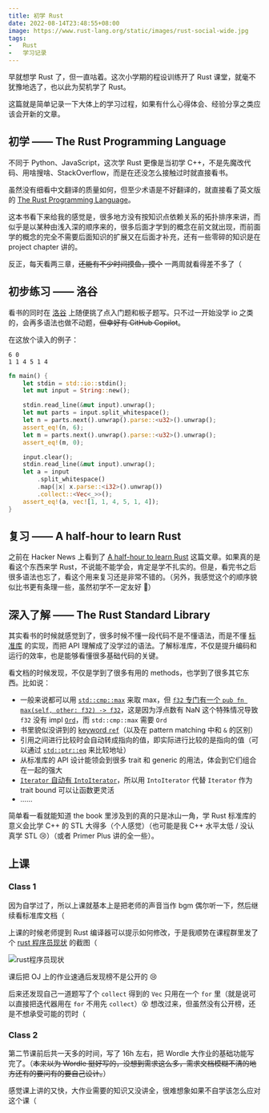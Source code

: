 ```yaml
---
title: 初学 Rust
date: 2022-08-14T23:48:55+08:00
image: https://www.rust-lang.org/static/images/rust-social-wide.jpg
tags:
-   Rust
-   学习记录
---
```


早就想学 Rust 了，但一直咕着。这次小学期的程设训练开了 Rust 课堂，就毫不犹豫地选了，也以此为契机学了 Rust。

这篇就是简单记录一下大体上的学习过程，如果有什么心得体会、经验分享之类应该会开新的文章。

<Excerpt />

## 初学 —— The Rust Programming Language

不同于 Python、JavaScript，这次学 Rust 更像是当初学 C++，不是先魔改代码、用啥搜啥、StackOverflow，而是在还没怎么接触过时就直接看书。

虽然没有细看中文翻译的质量如何，但至少术语是不好翻译的，就直接看了英文版的 [The Rust Programming Language](https://doc.rust-lang.org/book/)。

这本书看下来给我的感觉是，很多地方没有按知识点依赖关系的拓扑排序来讲，而似乎是以某种由浅入深的顺序来的，很多后面才学到的概念在前文就出现，而前面学的概念的完全不需要后面知识的扩展又在后面才补充，还有一些零碎的知识是在 project chapter 讲的。

反正，每天看两三章，~~还能有不少时间摸鱼，摸个~~ 一两周就看得差不多了（

## 初步练习 —— 洛谷

看书的同时在 [洛谷](https://www.luogu.com.cn/) 上随便挑了点入门题和板子题写。只不过一开始没学 io 之类的，会再多语法也做不动题，~~但幸好有 GitHub Copilot~~。

在这放个读入的例子：

```
6 0
1 1 4 5 1 4
```

```rust
fn main() {
    let stdin = std::io::stdin();
    let mut input = String::new();

    stdin.read_line(&mut input).unwrap();
    let mut parts = input.split_whitespace();
    let n = parts.next().unwrap().parse::<u32>().unwrap();
    assert_eq!(n, 6);
    let m = parts.next().unwrap().parse::<u32>().unwrap();
    assert_eq!(m, 0);

    input.clear();
    stdin.read_line(&mut input).unwrap();
    let a = input
        .split_whitespace()
        .map(|x| x.parse::<i32>().unwrap())
        .collect::<Vec<_>>();
    assert_eq!(a, vec![1, 1, 4, 5, 1, 4]);
}
```

## 复习 —— A half-hour to learn Rust

之前在 Hacker News 上看到了 [A half-hour to learn Rust](https://fasterthanli.me/articles/a-half-hour-to-learn-rust) 这篇文章。如果真的是看这个东西来学 Rust，不说能不能学会，肯定是学不扎实的。但是，看完书之后很多语法也忘了，看这个用来复习还是非常不错的。（另外，我感觉这个的顺序貌似比书更有条理一些，虽然初学不一定友好 🤔）

## 深入了解 —— The Rust Standard Library

其实看书的时候就感觉到了，很多时候不懂一段代码不是不懂语法，而是不懂 [标准库](https://doc.rust-lang.org/stable/std/) 的实现，而把 API 理解成了没学过的语法。了解标准库，不仅是提升编码和运行的效率，也是能够看懂很多基础代码的关键。

看文档的时候发现，不仅是学到了很多有用的 methods，也学到了很多其它东西。比如说：

-   一般来说都可以用 [`std::cmp::max`](https://doc.rust-lang.org/stable/std/cmp/fn.max.html) 来取 max，但 [`f32` 专门有一个 `pub fn max(self, other: f32) -> f32`](https://doc.rust-lang.org/stable/std/primitive.f32.html#method.max)，这是因为浮点数有 NaN 这个特殊情况导致 `f32` 没有 impl [`Ord`](https://doc.rust-lang.org/stable/std/cmp/trait.Ord.html)，而 `std::cmp::max` 需要 `Ord`
-   书里貌似没讲到的 [keyword `ref`](https://doc.rust-lang.org/stable/std/keyword.ref.html)（以及在 pattern matching 中和 `&` 的区别）
-   引用之间进行比较时会自动转成指向的值，即实际进行比较的是指向的值（可以通过 [`std::ptr::eq`](https://doc.rust-lang.org/stable/std/ptr/fn.eq.html) 来比较地址）
-   从标准库的 API 设计能领会到很多 trait 和 generic 的用法，体会到它们组合在一起的强大
-   [`Iterator` 自动有 `IntoIterator`](https://doc.rust-lang.org/std/iter/index.html#for-loops-and-intoiterator)，所以用 `IntoIterator` 代替 `Iterator` 作为 trait bound 可以让函数更灵活
-   ……

简单看一看就能知道 the book 里涉及到的真的只是冰山一角，学 Rust 标准库的意义会比学 C++ 的 STL 大得多（个人感觉）（也可能是我 C++ 水平太低 / 没认真学 STL 😢）（或者 Primer Plus 讲的全一些）。

## 上课

### Class 1

因为自学过了，所以上课就基本上是把老师的声音当作 bgm 偶尔听一下，然后继续看标准库文档（

上课的时候老师提到 Rust 编译器可以提示如何修改，于是我顺势在课程群里发了个 [rust 程序员现状](https://twitter.com/st1page/status/1477168761744805891) 的截图（

![rust程序员现状](rust-programmers-be-like.jpg)

课后把 OJ 上的作业速通后发现榜不是公开的 😢

后来还发现自己一道题写了个 `collect` 得到的 `Vec` 只用在一个 `for` 里（就是说可以直接把迭代器用在 `for` 不用先 `collect`）😵 想改过来，但虽然没有公开榜，还是不想承受可能的罚时（

### Class 2

第二节课前后共一天多的时间，写了 16h 左右，把 Wordle 大作业的基础功能写完了。（~~本来以为 Wordle 挺好写的，没想到需求这么多，需求文档模糊不清的地方还有的要问有的要自己设计。~~）

感觉课上讲的又快，大作业需要的知识又没讲全，很难想象如果不自学该怎么应对这个课（
